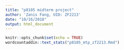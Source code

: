 ```yaml
---
title: "p8105 midterm project"
author: 'Zanis Fang, UID: ZF2213'
date: "10/16/2018"
output: html_document
---
```


```r
knitr::opts_chunk$set(echo = TRUE)
wordcountaddin::text_stats("p8105_mtp_zf2213.Rmd")
```

